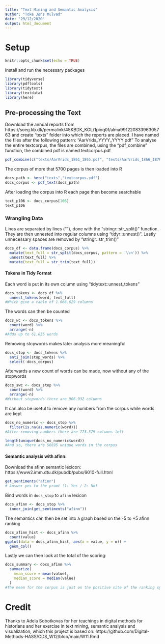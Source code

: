 ---
title: "Text Mining and Semantic Analysis"
author: "Toke Jøns Mulvad"
date: "29/12/2020"
output: html_document
---
# Setup
```{r setup, include=FALSE}
knitr::opts_chunk$set(echo = TRUE)
```

Install and run the necessary packages
```{r, load librarys}
library(tidyverse)
library(pdftools)
library(tidytext)
library(textdata)
library(here)
```

## Pre-processing the Text
Download the annual reports from https://soeg.kb.dk/permalink/45KBDK_KGL/1pioq0f/alma99122083396305763 and create "texts" folder into which the reports are placed.
I have named the files after the following pattern: "AarVrids_YYYY_YYYY.pdf" 
To analyse the entire textcorpus, the files are combined, using the "pdf_combine" function, the combined pdf is named textcorpus.pdf
```{r}
pdf_combine(c("texts/AarVrids_1861_1865.pdf", "texts/AarVrids_1866_1870.pdf", "texts/AarVrids_1871_1875.pdf", "texts/AarVrids_1876_1880.pdf", "texts/AarVrids_1881_1891.pdf", "texts/AarVrids_1892_1899.pdf", "texts/AarVrids_1900_1910.pdf", "texts/AarVrids_1911_1913.pdf", "texts/AarVrids_1913_1924.pdf", "texts/AarVrids_1924_1950.pdf"), "textcorpus.pdf")
```

The corpus of more that 5700 pages is then loaded into R 
```{r}
docs_path <- here("texts","textcorpus.pdf")
docs_corpus <- pdf_text(docs_path)
```

After loading the corpus into R each page then become searchable
```{r}
text_p106 <- docs_corpus[106]
text_p106
```

### Wrangling Data
Lines are separated by lines ("\n"), done with the "stringr::str_split()" function. They are then unnested into regular columns using "tidyr::unnest()". Lastly unnecessary spaces are removed by "stringr::str_trim()"
```{r}
docs_df <- data.frame(docs_corpus) %>% 
  mutate(text_full = str_split(docs_corpus, pattern = '\\n')) %>% 
  unnest(text_full) %>% 
  mutate(text_full = str_trim(text_full)) 
```

#### Tokens in Tidy Format
Each word is put in its own column using "tidytext::unnest_tokens"
```{r}
docs_tokens <- docs_df %>% 
  unnest_tokens(word, text_full)
#Which give a table of 1.066.629 columns
```

The words can then be counted
```{r}
docs_wc <- docs_tokens %>% 
  count(word) %>% 
  arrange(-n)
#Adds up to 61.035 words
```

Removing stopwords makes later analysis more meaningful
```{r}
docs_stop <- docs_tokens %>% 
  anti_join(stop_words) %>% 
  select(-docs_corpus)
```

Afterwards a new count of words can be made, now without any of the stopwords
```{r}
docs_swc <- docs_stop %>% 
  count(word) %>% 
  arrange(-n)
#Without stopwords there are 906.932 columns 
```

It can also be useful to remove any numbers from the corpus while words are kept 
```{r}
docs_no_numeric <- docs_stop %>% 
  filter(is.na(as.numeric(word)))
#After removing numbers there are 773.579 columns left
```

```{r}
length(unique(docs_no_numeric$word))
#And so, there are 56695 unique words in the corpus
```

#### Semantic analysis with afinn: 
Download the afinn semantic lexicon: https://www2.imm.dtu.dk/pubdb/pubs/6010-full.html 
```{r}
get_sentiments("afinn")
# Answer yes to the promt (1: Yes / 2: No)
```

Bind words in `docs_stop` to `afinn` lexicon
```{r}
docs_afinn <- docs_stop %>% 
  inner_join(get_sentiments("afinn"))
```

The semantics can then be set into a graph based on the -5 to +5 afinn ranking
```{r}
docs_afinn_hist <- docs_afinn %>% 
  count(value)
ggplot(data = docs_afinn_hist, aes(x = value, y = n)) +
  geom_col()
```

Lastly we can then look at the total of the scoring: 
```{r}
docs_summary <- docs_afinn %>% 
  summarize(
    mean_score = mean(value),
    median_score = median(value)
  )
#The mean for the corpus is just on the positive site of the ranking system (0.35) and the median score is also near the middle but nonetheless positive (+1)
```

# Credit
Thanks to Adela Sobotkovas for her teachings in digital methods for historians and her exercise in text mining, semantic analysis and visualization, which this project is based on: https://github.com/Digital-Methods-HASS/CDS_W12/blob/main/W11.Rmd
